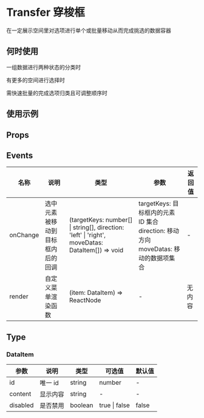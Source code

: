 # Transfer 穿梭框

在一定展示空间里对选项进行单个或批量移动从而完成挑选的数据容器

## 何时使用

一组数据进行两种状态的分类时

有更多的空间进行选择时

需快速批量的完成选项归类且可调整顺序时

## 使用示例

<!-- Inject Stories -->

## Props

<!-- Inject Props -->

## Events

| 名称     | 说明                             | 类型                                                                                            | 参数                                                                                           | 返回值 |
| -------- | -------------------------------- | ----------------------------------------------------------------------------------------------- | ---------------------------------------------------------------------------------------------- | ------ |
| onChange | 选中元素被移动到目标框内后的回调 | (targetKeys: number[] \| string[], direction: 'left' \| 'right', moveDatas: DataItem[]) => void | targetKeys: 目标框内的元素 ID 集合 <br/> direction: 移动方向 <br/> moveDatas: 移动的数据项集合 | -      |
| render   | 自定义菜单渲染函数             | (item: DataItem) => ReactNode      | -                                            | 无内容   | 
## Type

### DataItem

| 参数     | 说明     | 类型                | 可选值        | 默认值 |
| -------- | -------- | ------------------- | ------------- | ------ |
| id       | 唯一 id  | string              | number        | -      |
| content  | 显示内容 | string               | -             | -      |
| disabled | 是否禁用 | boolean             | true \| false | false  |
